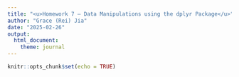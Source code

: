 ```yaml
---
title: "<u>Homework 7 – Data Manipulations using the dplyr Package</u>"
author: "Grace (Rei) Jia"
date: "2025-02-26"
output: 
  html_document:
    theme: journal
---
```


```r
knitr::opts_chunk$set(echo = TRUE)
```


